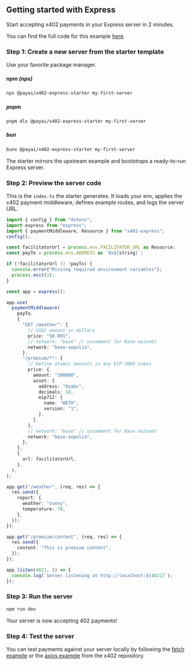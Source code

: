 ## Getting started with Express

Start accepting x402 payments in your Express server in 2 minutes.

<Note>You can find the full code for this example [here](https://github.com/coinbase/x402/tree/main/examples/typescript/servers/express).</Note>

### Step 1: Create a new server from the starter template

Use your favorite package manager.

##### npm (npx)
```bash
npx @payai/x402-express-starter my-first-server
```

##### pnpm
```bash
pnpm dlx @payai/x402-express-starter my-first-server
```

##### bun
```bash
bunx @payai/x402-express-starter my-first-server
```

The starter mirrors the upstream example and bootstraps a ready-to-run Express server.


### Step 2: Preview the server code

This is the `index.ts` the starter generates. It loads your env, applies the x402 payment middleware, defines example routes, and logs the server URL.

```ts
import { config } from "dotenv";
import express from "express";
import { paymentMiddleware, Resource } from "x402-express";
config();

const facilitatorUrl = process.env.FACILITATOR_URL as Resource;
const payTo = process.env.ADDRESS as `0x${string}`;

if (!facilitatorUrl || !payTo) {
  console.error("Missing required environment variables");
  process.exit(1);
}

const app = express();

app.use(
  paymentMiddleware(
    payTo,
    {
      "GET /weather": {
        // USDC amount in dollars
        price: "$0.001",
        // network: "base" // uncomment for Base mainnet
        network: "base-sepolia",
      },
      "/premium/*": {
        // Define atomic amounts in any EIP-3009 token
        price: {
          amount: "100000",
          asset: {
            address: "0xabc",
            decimals: 18,
            eip712: {
              name: "WETH",
              version: "1",
            },
          },
        },
        // network: "base" // uncomment for Base mainnet
        network: "base-sepolia",
      },
    },
    {
      url: facilitatorUrl,
    },
  ),
);

app.get("/weather", (req, res) => {
  res.send({
    report: {
      weather: "sunny",
      temperature: 70,
    },
  });
});

app.get("/premium/content", (req, res) => {
  res.send({
    content: "This is premium content",
  });
});

app.listen(4021, () => {
  console.log(`Server listening at http://localhost:${4021}`);
});
```

### Step 3: Run the server

```bash
npm run dev
```

<Check>
  Your server is now accepting 402 payments!
</Check>

### Step 4: Test the server

You can test payments against your server locally by following the [fetch example](https://github.com/coinbase/x402/tree/main/examples/typescript/clients/fetch) or the [axios example](https://github.com/coinbase/x402/tree/main/examples/typescript/clients/axios) from the x402 repository.  